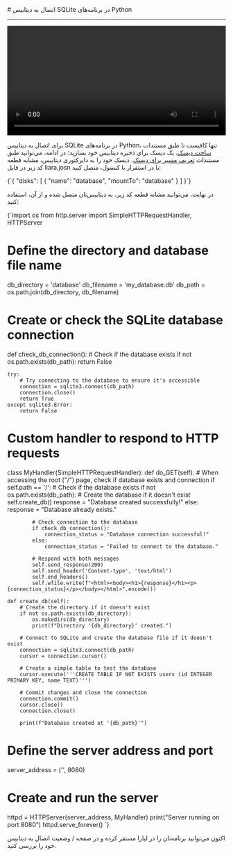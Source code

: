 

<Layout>
<Head>
<title>مستندات اتصال به دیتابیس‌ SQLite در Python - لیارا</title>

<meta property="og:title" content="مستندات خدمات رایانش ابری لیارا" />
<meta property="og:description" content="مستندات مربوط به اتصال به دیتابیس SQLite در پلتفرم Python در لیارا"  />
<meta property="og:image" content="https://media.liara.ir/logos/liara-poster.jpg" />
</Head>
# اتصال به دیتابیس SQLite در برنامه‌های Python
<hr className="mb-2" />

<div className="h-2" />
    <video
    src="https://media.liara.ir/python/python-sqlite.mp4"
    controls="controls"
    className="block w-full"
    width="100%"
    ></video>
<div className="h-2" />

برای اتصال به دیتابیس SQLite در برنامه‌های Python،
تنها کافیست تا 
طبق مستندات <a href="/paas/disks/create" className="text-[#2196f3] ">ساخت دیسک</a>، یک دیسک برای ذخیره دیتابیس خود بسازید؛ در ادامه، می‌توانید طبق مستندات <a href="/paas/disks/route" className="text-[#2196f3] ">تعریف مسیر برای دیسک</a>، دیسک‌ خود را به دایرکتوری دیتابیس، مشابه قطعه کد زیر در فایل <Important>liara.josn</Important> یا در استقرار با کنسول، متصل کنید: 


<div className="h-2" />
    <div dir='ltr'>
    <Highlight className="json">
        {`{
    "disks": [
        {
            "name": "database",
            "mountTo": "database"
        }
    ]
}`}
    </Highlight>
    </div>
<div className="h-2" />

در نهایت، می‌توانید مشابه قطعه کد زیر، به دیتابیس‌تان متصل شده و از آن، استفاده کنید: 

<div className="h-2" />
    <div dir='ltr'>
    <Highlight className="python">
        {`import os
from http.server import SimpleHTTPRequestHandler, HTTPServer

# Define the directory and database file name
db_directory = 'database'
db_filename = 'my_database.db'
db_path = os.path.join(db_directory, db_filename)

# Create or check the SQLite database connection
def check_db_connection():
    # Check if the database exists
    if not os.path.exists(db_path):
        return False
    
    try:
        # Try connecting to the database to ensure it's accessible
        connection = sqlite3.connect(db_path)
        connection.close()
        return True
    except sqlite3.Error:
        return False

# Custom handler to respond to HTTP requests
class MyHandler(SimpleHTTPRequestHandler):
    def do_GET(self):
        # When accessing the root ("/") page, check if database exists and connection
        if self.path == '/':
            # Check if the database exists
            if not os.path.exists(db_path):
                # Create the database if it doesn't exist
                self.create_db()
                response = "Database created successfully!"
            else:
                response = "Database already exists."
            
            # Check connection to the database
            if check_db_connection():
                connection_status = "Database connection successful!"
            else:
                connection_status = "Failed to connect to the database."
            
            # Respond with both messages
            self.send_response(200)
            self.send_header('Content-type', 'text/html')
            self.end_headers()
            self.wfile.write(f"<html><body><h1>{response}</h1><p>{connection_status}</p></body></html>".encode())

    def create_db(self):
        # Create the directory if it doesn't exist
        if not os.path.exists(db_directory):
            os.makedirs(db_directory)
            print(f"Directory '{db_directory}' created.")
        
        # Connect to SQLite and create the database file if it doesn't exist
        connection = sqlite3.connect(db_path)
        cursor = connection.cursor()
        
        # Create a simple table to test the database
        cursor.execute('''CREATE TABLE IF NOT EXISTS users (id INTEGER PRIMARY KEY, name TEXT)''')
        
        # Commit changes and close the connection
        connection.commit()
        cursor.close()
        connection.close()
        
        print(f"Database created at '{db_path}'")

# Define the server address and port
server_address = ('', 8080)

# Create and run the server
httpd = HTTPServer(server_address, MyHandler)
print("Server running on port 8080")
httpd.serve_forever()
`}
    </Highlight>
    </div>
<div className="h-2" />

اکنون می‌توانید برنامه‌تان را در لیارا مستقر کرده و در صفحه <Important>/</Important> وضعیت اتصال به دیتابیس خود را بررسی کنید.

</Layout>